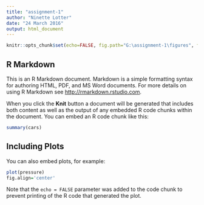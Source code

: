 ```yaml
---
title: "assignment-1"
author: "Ninette Lotter"
date: "24 March 2016"
output: html_document
---
```


```r
knitr::opts_chunk$set(echo=FALSE, fig.path="G:\assignment-1\figures", fig.width=8, fig.height=8, fig.align='center')
```

## R Markdown

This is an R Markdown document. Markdown is a simple formatting syntax for authoring HTML, PDF, and MS Word documents. For more details on using R Markdown see <http://rmarkdown.rstudio.com>.

When you click the **Knit** button a document will be generated that includes both content as well as the output of any embedded R code chunks within the document. You can embed an R code chunk like this:

```r
summary(cars)
```

## Including Plots

You can also embed plots, for example:

```r
plot(pressure)
fig.align='center'
```

Note that the `echo = FALSE` parameter was added to the code chunk to prevent printing of the R code that generated the plot.

